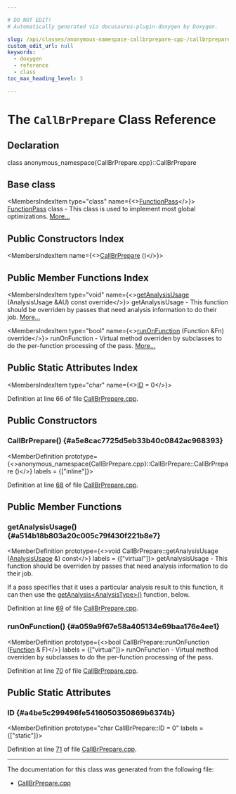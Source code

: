 ```yaml
---

# DO NOT EDIT!
# Automatically generated via docusaurus-plugin-doxygen by Doxygen.

slug: /api/classes/anonymous-namespace-callbrprepare-cpp-/callbrprepare
custom_edit_url: null
keywords:
  - doxygen
  - reference
  - class
toc_max_heading_level: 3

---
```





# The `CallBrPrepare` Class Reference

<DoxygenPage pluginConfig={pluginConfig}>



## Declaration

<CodeBlock>class anonymous_namespace{CallBrPrepare.cpp}::CallBrPrepare</CodeBlock>

## Base class

<MembersIndex>

<MembersIndexItem
  type="class"
  name={<><a href="/docs/api/classes/llvm/functionpass">FunctionPass</a></>}>
<a href="/docs/api/classes/llvm/functionpass">FunctionPass</a> class - This class is used to implement most global optimizations. <a href="/docs/api/classes/llvm/functionpass/#details">More...</a>
</MembersIndexItem>

</MembersIndex>

## Public Constructors Index

<MembersIndex>

<MembersIndexItem
  name={<><a href="#a5e8cac7725d5eb33b40c0842ac968393">CallBrPrepare</a> ()</>}>
</MembersIndexItem>

</MembersIndex>

## Public Member Functions Index

<MembersIndex>

<MembersIndexItem
  type="void"
  name={<><a href="#a514b18b803a20c005c79f430f221b8e7">getAnalysisUsage</a> (AnalysisUsage &amp;AU) const override</>}>
getAnalysisUsage - This function should be overriden by passes that need analysis information to do their job. <a href="#a514b18b803a20c005c79f430f221b8e7">More...</a>
</MembersIndexItem>

<MembersIndexItem
  type="bool"
  name={<><a href="#a059a9f67e58a405134e69baa176e4ee1">runOnFunction</a> (Function &amp;Fn) override</>}>
runOnFunction - Virtual method overriden by subclasses to do the per-function processing of the pass. <a href="#a059a9f67e58a405134e69baa176e4ee1">More...</a>
</MembersIndexItem>

</MembersIndex>

## Public Static Attributes Index

<MembersIndex>

<MembersIndexItem
  type="char"
  name={<><a href="#a4be5c299496fe5416050350869b6374b">ID</a> = 0</>}>
</MembersIndexItem>

</MembersIndex>


Definition at line 66 of file <a href="/docs/api/files/lib/lib/codegen/callbrprepare-cpp">CallBrPrepare.cpp</a>.

<SectionDefinition>

## Public Constructors

### CallBrPrepare() {#a5e8cac7725d5eb33b40c0842ac968393}

<MemberDefinition
  prototype={<>anonymous&#95;namespace&#123;CallBrPrepare.cpp&#125;::CallBrPrepare::CallBrPrepare ()</>}
  labels = {["inline"]}>

Definition at line <a href="/docs/api/files/lib/lib/codegen/callbrprepare-cpp/#l00068">68</a> of file <a href="/docs/api/files/lib/lib/codegen/callbrprepare-cpp">CallBrPrepare.cpp</a>.
</MemberDefinition>

</SectionDefinition>

<SectionDefinition>

## Public Member Functions

### getAnalysisUsage() {#a514b18b803a20c005c79f430f221b8e7}

<MemberDefinition
  prototype={<>void CallBrPrepare::getAnalysisUsage (<a href="/docs/api/classes/llvm/analysisusage">AnalysisUsage</a> &amp;) const</>}
  labels = {["virtual"]}>
getAnalysisUsage - This function should be overriden by passes that need analysis information to do their job.

If a pass specifies that it uses a particular analysis result to this function, it can then use the <a href="/docs/api/classes/llvm/pass/#a4863e5e463fb79955269fbf7fbf52b80">getAnalysis&lt;AnalysisType&gt;()</a> function, below.

Definition at line <a href="/docs/api/files/lib/lib/codegen/callbrprepare-cpp/#l00069">69</a> of file <a href="/docs/api/files/lib/lib/codegen/callbrprepare-cpp">CallBrPrepare.cpp</a>.
</MemberDefinition>

### runOnFunction() {#a059a9f67e58a405134e69baa176e4ee1}

<MemberDefinition
  prototype={<>bool CallBrPrepare::runOnFunction (<a href="/docs/api/classes/llvm/function">Function</a> &amp; F)</>}
  labels = {["virtual"]}>
runOnFunction - Virtual method overriden by subclasses to do the per-function processing of the pass.

Definition at line <a href="/docs/api/files/lib/lib/codegen/callbrprepare-cpp/#l00070">70</a> of file <a href="/docs/api/files/lib/lib/codegen/callbrprepare-cpp">CallBrPrepare.cpp</a>.
</MemberDefinition>

</SectionDefinition>

<SectionDefinition>

## Public Static Attributes

### ID {#a4be5c299496fe5416050350869b6374b}

<MemberDefinition
  prototype="char CallBrPrepare::ID = 0"
  labels = {["static"]}>

Definition at line <a href="/docs/api/files/lib/lib/codegen/callbrprepare-cpp/#l00071">71</a> of file <a href="/docs/api/files/lib/lib/codegen/callbrprepare-cpp">CallBrPrepare.cpp</a>.
</MemberDefinition>

</SectionDefinition>

<hr/>

The documentation for this class was generated from the following file:

<ul>
<li><a href="/docs/api/files/lib/lib/codegen/callbrprepare-cpp">CallBrPrepare.cpp</a></li>
</ul>

</DoxygenPage>
